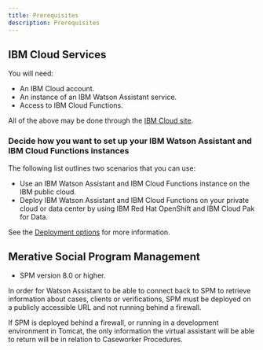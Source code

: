 ```yaml
---
title: Prerequisites
description: Prerequisites
---
```


## IBM Cloud Services

You will need:

+ An IBM Cloud account.
+ An instance of an IBM Watson Assistant service.
+ Access to IBM Cloud Functions.

All of the above may be done through the [IBM Cloud site](https://cloud.ibm.com/).

### Decide how you want to set up your IBM Watson Assistant and IBM Cloud Functions instances

The following list outlines two scenarios that you can use:

+ Use an IBM Watson Assistant and IBM Cloud Functions instance on the IBM public cloud.
+ Deploy IBM Watson Assistant and IBM Cloud Functions on your private cloud or data center by using IBM Red Hat OpenShift and IBM Cloud Pak for Data.

See the [Deployment options](/architecture/deployment-options) for more information.

## Merative Social Program Management

+ SPM version 8.0 or higher.

<InlineNotification>

In order for Watson Assistant to be able to connect back to SPM to retrieve information about cases, clients or verifications, SPM must be deployed on a publicly accessible URL and not running behind a firewall.

If SPM is deployed behind a firewall, or running in a development environment in Tomcat, the only information the virtual assistant will be able to return will be in relation to Caseworker Procedures.

</InlineNotification>

